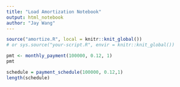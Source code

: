```yaml
---
title: "Load Amortization Notebook"
output: html_notebook
author: "Jay Wang"
---
```



```r
source("amortize.R", local = knitr::knit_global())
# or sys.source("your-script.R", envir = knitr::knit_global())
```

```r
pmt <- monthly_payment(100000, 0.12, 1)
pmt
```
```r
schedule = payment_schedule(100000, 0.12,1)
length(schedule)
```